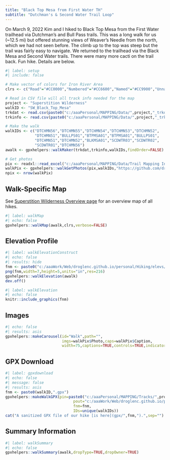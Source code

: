 ```yaml
---
title: "Black Top Mesa from First Water TH"
subtitle: "Dutchman's & Second Water Trail Loop"
---
```


On March 9, 2022 Kim and I hiked to Black Top Mesa from the First Water trailhead via Dutchman's and Bull Pass trails. This was a long walk for us (~12.5 mi) but offered stunning views of Weaver's Needle from the north, which we had not seen before. The climb up to the top was steep but the trail was fairly easy to navigate. We returned to the trailhead via the Black Mesa and Second Water trails. There were many more cacti on the trail back. Fun hike. Details are below.

```r
#| label: setup
#| include: false

# Make vector of colors for Iron River Area
clrs <- c("Road"="#CC0000","Numbered"="#CC6600","Named"="#CC9900","Unnamed"="#663300")

# Read in CSV file will all track info needed for the map
project <- "Superstition Wilderness"
walkID <- "SW_Black_Top_Mesa"
trkdat <- read.csv(paste0("c:/aaaPersonal/MAPPING/Data/",project,"_trkdat.csv"))
trkinfo <- read.csv(paste0("c:/aaaPersonal/MAPPING/Data/",project,"_trkinfo.csv"))

# Make the walk
walkIDs <- c("DTCHMN56","DTCHMN55","DTCHMN54","DTCHMN53","DTCHMN52",
             "DTCHMN51","BULLPS01","BTPMSA01","BTPMSA01","BULLPS01",
             "DTCHMN51","DTCHMN52","BLKMSA01","SCDWTR03","SCDWTR02",
             "SCDWTR01","DTCHMN56")
awalk <- gpxhelpers::walkMaker(trkdat,trkinfo,walkIDs,findOrder=FALSE)

# Get photos
pix <- readxl::read_excel("c:/aaaPersonal/MAPPING/Data/Trail Mapping Info.xlsx",sheet="Photos")
walkPix <- gpxhelpers::walkGetPhotos(pix,walkIDs,"https://github.com/droglenc/MAPPING/raw/main/Images")
npix <- nrow(walkPix)
```

## Walk-Specific Map
See [Superstition Wilderness Overview page](Superstition Wilderness.html) for an overview map of all hikes.

```r
#| label: walkMap
#| echo: false
gpxhelpers::walkMap(awalk,clrs,verbose=FALSE)
```

## Elevation Profile
```r
#| label: walkElevationConstruct
#| echo: false
#| results: hide
fnm <- paste0("c:/aaaWork/Web/droglenc.github.io/personal/Hiking/elevs/",walkID,".png") 
png(fnm,width=7,height=5,units="in",res=216)
gpxhelpers::walkElevation(awalk)
dev.off()
```
```r
#| label: walkElevation
#| echo: false
knitr::include_graphics(fnm)
```

## Images
```r
#| echo: false
#| results: asis
gpxhelpers::makeCarousel(id="Walk",path="",
                         imgs=walkPix$Photo,caps=walkPix$Caption,
                         width=75,captions=TRUE,controls=TRUE,indicators=FALSE)
```

## GPX Download
```r
#| label: gpxdownload
#| echo: false
#| message: false
#| results: asis
fnm <- paste0(walkID,".gpx")
gpxhelpers::makeWalkGPX(pin=paste0("c:/aaaPersonal/MAPPING/Tracks/",project),
                              pout="c:/aaaWork/Web/droglenc.github.io/personal/Hiking/gpx",
                              fnm=fnm,
                              IDs=unique(walkIDs))
cat("A sanitized GPX file of our hike [is here](gpx/",fnm,").",sep="")
```

## Summary Information
```r
#| label: walkSummary
#| echo: false
gpxhelpers::walkSummary(awalk,dropType=TRUE,dropOwner=TRUE)
```
